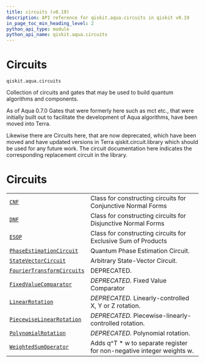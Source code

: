 ```yaml
---
title: circuits (v0.19)
description: API reference for qiskit.aqua.circuits in qiskit v0.19
in_page_toc_min_heading_level: 2
python_api_type: module
python_api_name: qiskit.aqua.circuits
---
```


<span id="module-qiskit.aqua.circuits" />

<span id="qiskit-aqua-circuits" />

<span id="circuits-qiskit-aqua-circuits" />

# Circuits

`qiskit.aqua.circuits`

Collection of circuits and gates that may be used to build quantum algorithms and components.

<Admonition title="Note" type="note">
  As of Aqua 0.7.0 Gates that were formerly here such as mct etc., that were initially built out to facilitate the development of Aqua algorithms, have been moved into Terra.

  Likewise there are Circuits here, that are now deprecated, which have been moved and have updated versions in Terra qiskit.circuit.library which should be used for any future work. The circuit documentation here indicates the corresponding replacement circuit in the library.
</Admonition>

# Circuits

|                                                                                                                             |                                                                        |
| --------------------------------------------------------------------------------------------------------------------------- | ---------------------------------------------------------------------- |
| [`CNF`](qiskit.aqua.circuits.CNF "qiskit.aqua.circuits.CNF")                                                                | Class for constructing circuits for Conjunctive Normal Forms           |
| [`DNF`](qiskit.aqua.circuits.DNF "qiskit.aqua.circuits.DNF")                                                                | Class for constructing circuits for Disjunctive Normal Forms           |
| [`ESOP`](qiskit.aqua.circuits.ESOP "qiskit.aqua.circuits.ESOP")                                                             | Class for constructing circuits for Exclusive Sum of Products          |
| [`PhaseEstimationCircuit`](qiskit.aqua.circuits.PhaseEstimationCircuit "qiskit.aqua.circuits.PhaseEstimationCircuit")       | Quantum Phase Estimation Circuit.                                      |
| [`StateVectorCircuit`](qiskit.aqua.circuits.StateVectorCircuit "qiskit.aqua.circuits.StateVectorCircuit")                   | Arbitrary State-Vector Circuit.                                        |
| [`FourierTransformCircuits`](qiskit.aqua.circuits.FourierTransformCircuits "qiskit.aqua.circuits.FourierTransformCircuits") | DEPRECATED.                                                            |
| [`FixedValueComparator`](qiskit.aqua.circuits.FixedValueComparator "qiskit.aqua.circuits.FixedValueComparator")             | *DEPRECATED.* Fixed Value Comparator                                   |
| [`LinearRotation`](qiskit.aqua.circuits.LinearRotation "qiskit.aqua.circuits.LinearRotation")                               | *DEPRECATED.* Linearly-controlled X, Y or Z rotation.                  |
| [`PiecewiseLinearRotation`](qiskit.aqua.circuits.PiecewiseLinearRotation "qiskit.aqua.circuits.PiecewiseLinearRotation")    | *DEPRECATED.* Piecewise-linearly-controlled rotation.                  |
| [`PolynomialRotation`](qiskit.aqua.circuits.PolynomialRotation "qiskit.aqua.circuits.PolynomialRotation")                   | *DEPRECATED.* Polynomial rotation.                                     |
| [`WeightedSumOperator`](qiskit.aqua.circuits.WeightedSumOperator "qiskit.aqua.circuits.WeightedSumOperator")                | Adds q^T \* w to separate register for non-negative integer weights w. |


